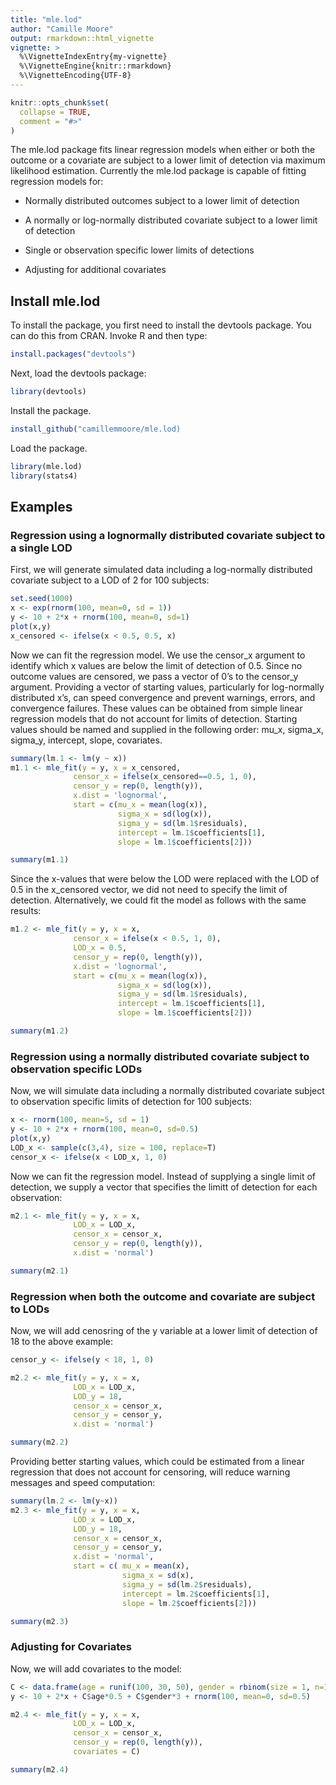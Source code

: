 ```yaml
---
title: "mle.lod"
author: "Camille Moore"
output: rmarkdown::html_vignette
vignette: >
  %\VignetteIndexEntry{my-vignette}
  %\VignetteEngine{knitr::rmarkdown}
  %\VignetteEncoding{UTF-8}
---
```


```r
knitr::opts_chunk$set(
  collapse = TRUE,
  comment = "#>"
)
```
The mle.lod package fits linear regression models when either or both the outcome or a covariate are subject to a lower limit of detection via maximum likelihood estimation. Currently the mle.lod package is capable of fitting regression models for:

* Normally distributed outcomes subject to a lower limit of detection

* A normally or log-normally distributed covariate subject to a lower limit of detection 

* Single or observation specific lower limits of detections

* Adjusting for additional covariates

## Install mle.lod 
To install the package, you first need to install the devtools package. You can do this from CRAN. Invoke R and then type:

```r
install.packages("devtools")
```

Next, load the devtools package:
```r
library(devtools)
```

Install the package.

```r
install_github("camillemmoore/mle.lod)
```

Load the package.

```r
library(mle.lod)
library(stats4)
```

## Examples

### Regression using a lognormally distributed covariate subject to a single LOD
First, we will generate simulated data including a log-normally distributed covariate subject to a LOD of 2 for 100 subjects:
```r
set.seed(1000)
x <- exp(rnorm(100, mean=0, sd = 1))
y <- 10 + 2*x + rnorm(100, mean=0, sd=1)
plot(x,y)
x_censored <- ifelse(x < 0.5, 0.5, x)
```

Now we can fit the regression model.  We use the censor_x argument to identify which x values are below the limit of detection of 0.5.  Since no outcome values are censored, we pass a vector of 0's to the censor_y argument.  Providing a vector of starting values, particularly for log-normally distributed x's, can speed convergence and prevent warnings, errors, and convergence failures. These values can be obtained from simple linear regression models that do not account for limits of detection. Starting values should be named and supplied in the following order: mu_x, sigma_x, sigma_y, intercept, slope, covariates.  

```r
summary(lm.1 <- lm(y ~ x))
m1.1 <- mle_fit(y = y, x = x_censored, 
              censor_x = ifelse(x_censored==0.5, 1, 0),
              censor_y = rep(0, length(y)), 
              x.dist = 'lognormal',
              start = c(mu_x = mean(log(x)), 
                        sigma_x = sd(log(x)), 
                        sigma_y = sd(lm.1$residuals), 
                        intercept = lm.1$coefficients[1], 
                        slope = lm.1$coefficients[2]))

summary(m1.1)
```

Since the x-values that were below the LOD were replaced with the LOD of 0.5 in the x_censored vector, we did not need to specify the limit of detection.  Alternatively, we could fit the model as follows with the same results:
```r
m1.2 <- mle_fit(y = y, x = x, 
              censor_x = ifelse(x < 0.5, 1, 0),
              LOD_x = 0.5,
              censor_y = rep(0, length(y)), 
              x.dist = 'lognormal',
              start = c(mu_x = mean(log(x)), 
                        sigma_x = sd(log(x)), 
                        sigma_y = sd(lm.1$residuals), 
                        intercept = lm.1$coefficients[1], 
                        slope = lm.1$coefficients[2]))

summary(m1.2)
```

### Regression using a normally distributed covariate subject to observation specific LODs
Now, we will simulate data including a normally distributed covariate subject to observation specific limits of detection for 100 subjects:
```r
x <- rnorm(100, mean=5, sd = 1)
y <- 10 + 2*x + rnorm(100, mean=0, sd=0.5)
plot(x,y)
LOD_x <- sample(c(3,4), size = 100, replace=T)
censor_x <- ifelse(x < LOD_x, 1, 0)
```

Now we can fit the regression model.  Instead of supplying a single limit of detection, we supply a vector that specifies the limitt of detection for each observation:

```r
m2.1 <- mle_fit(y = y, x = x, 
              LOD_x = LOD_x,
              censor_x = censor_x,
              censor_y = rep(0, length(y)), 
              x.dist = 'normal')

summary(m2.1)
```
### Regression when both the outcome and covariate are subject to LODs
Now, we will add cenosring of the y variable at a lower limit of detection of 18 to the above example:
```r
censor_y <- ifelse(y < 18, 1, 0)

m2.2 <- mle_fit(y = y, x = x, 
              LOD_x = LOD_x,
              LOD_y = 18,
              censor_x = censor_x,
              censor_y = censor_y, 
              x.dist = 'normal')

summary(m2.2)
```
Providing better starting values, which could be estimated from a linear regression that does not account for censoring, will reduce warning messages and speed computation:

```r

summary(lm.2 <- lm(y~x))
m2.3 <- mle_fit(y = y, x = x, 
              LOD_x = LOD_x,
              LOD_y = 18,
              censor_x = censor_x,
              censor_y = censor_y, 
              x.dist = 'normal',
              start = c( mu_x = mean(x), 
                         sigma_x = sd(x), 
                         sigma_y = sd(lm.2$residuals), 
                         intercept = lm.2$coefficients[1], 
                         slope = lm.2$coefficients[2]))

summary(m2.3)
```

### Adjusting for Covariates
Now, we will add covariates to the model:
```r

C <- data.frame(age = runif(100, 30, 50), gender = rbinom(size = 1, n=100, prob=0.5))
y <- 10 + 2*x + C$age*0.5 + C$gender*3 + rnorm(100, mean=0, sd=0.5)

m2.4 <- mle_fit(y = y, x = x, 
              LOD_x = LOD_x,
              censor_x = censor_x,
              censor_y = rep(0, length(y)), 
              covariates = C)

summary(m2.4)
```
